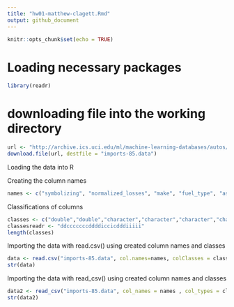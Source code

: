 ```yaml
---
title: "hw01-matthew-clagett.Rmd"
output: github_document
---
```


```r
knitr::opts_chunk$set(echo = TRUE)
```

# Loading necessary packages
```r
library(readr)
```
# downloading file into the working directory
```r
url <- "http://archive.ics.uci.edu/ml/machine-learning-databases/autos/imports-85.data"
download.file(url, destfile = "imports-85.data")
```
Loading the data into R

Creating the column names
```r
names <- c("symbolizing", "normalized_losses", "make", "fuel_type", "aspiration", "num_of_doors", "body_style", "drive_wheels", "engine_location", "wheel_base", "length", "width", "height", "curb_weight", "engine_type", "num_of_cylinders", "engine_size", "fuel_system", "bore", "stroke", "compression_ratio", "horsepower", "peak_rpm", "city_mpg", "highway_mpg", "price")
```
Classifications of columns
```r
classes <- c("double","double","character","character","character","character","character","character","character", "double", "double", "double", "double", "integer", "character","character","integer","character", "double","double","double", "integer", "integer", "integer", "integer", "integer")
classesreadr <- "ddcccccccddddiccicdddiiiii"
length(classes)
```
Importing the data with read.csv() using created column names and classes
```r
data <- read.csv("imports-85.data", col.names=names, colClasses = classes, na.string = "?")
str(data)
```
Importing the data with read_csv() using created column names and classes
```r
data2 <- read_csv("imports-85.data", col_names = names , col_types = classesreadr, na = "?")
str(data2)
```

